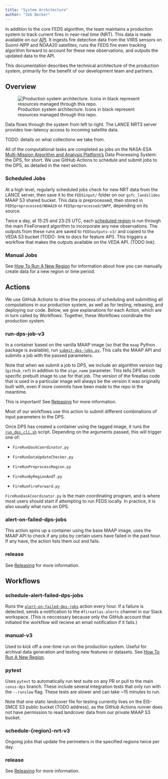 ```yaml
---
title: "System Architecture"
author: "Zeb Becker"
---
```


In addition to the core FEDS algorithm, the team maintains a production system to track current fires in near-real time (NRT). This data is made available on our [API](api.qmd). It ingests fire detection data from the VIIRS sensors on Suomi-NPP and NOAA20 satellites, runs the FEDS fire even tracking algorithm forward to account for these new observations, and outputs the updated data to the API.

This documentation describes the technical architecture of the production system, primarily for the benefit of our development team and partners.

## Overview

![Production system architecture. Icons in black represent resources managed through this repo.](images/feds-production.drawio.svg)

Data flows through the system from left to right. The LANCE NRT3 server provides low-latency access to incoming satellite data.

TODO: details on what collections we take from.

All of the computational tasks are completed as jobs on the NASA-ESA [Multi-Mission Algorithm and Analysis Platform's](https://docs.maap-project.org/en/2.0.0/intro.html) Data Processing System: the DPS, for short. We use GitHub Actions to schedule and submit jobs to the DPS, as detailed in the next section.

### Scheduled Jobs

At a high level, regularly scheduled jobs check for new NRT data from the LANCE server, then save it to the `FEDSinput/` folder on our `gsfc_landslides` MAAP S3 shared bucket. This data is preprocessed, then stored in `FEDSpreprocessed/NOAA20` or `FEDSpreprocessed/SNPP`, depending on its source.

Twice a day, at 15:25 and 23:25 UTC, each [scheduled region](regions.qmd) is run through the main FireForward algorithm to incorporate any new observations. The outputs from these runs are saved to `FEDSoutputs-v3/` and copied to the VEDA S3 bucket (TODO- link to docs for feature API). This triggers a workflow that makes the outputs available on the VEDA API. (TODO link).

### Manual Jobs

See [How To Run A New Region](new_region.qmd#manual) for information about how you can manually create data for a new region or time period.

## Actions

We use GitHub Actions to drive the process of scheduling and submitting all computations in our production system, as well as for testing, releasing, and deploying our code. Below, we give explanations for each Action, which are in turn called by Workflows. Together, these Workflows coordinate the production system.

### run-dps-job-v3

In a container based on the vanilla MAAP image (so that the `maap` Python package is available), run [`submit-dps-jobs.py`](). This calls the MAAP API and submits a job with the passed parameters.

::: callout-note
Note that when we submit a job to DPS, we include an algorithm version tag (`github_ref`) in addition to the `algo_name` parameter. This tells DPS which specific prebuilt image to use for that job. The version of the fireatlas code that is used in a particular image will always be the version it was originally built with, even if more commits have been made to the repo in the meantime.

This is important! See [Releasing](releasing.qmd) for more information.
:::

Most of our workflows use this action to submit different combinations of input parameters to the DPS.

Once DPS has created a container using the tagged image, it runs the [`run_dps_cli.sh`]() script. Depending on the arguments passed, this will trigger one of:

-   `FireRunDaskCoordinator.py`

-   `FireRunDataUpdateChecker.py`

-   `FireRunPreprocessRegion.py`

-   `FireRunByRegionAndT.py`

-   `FireRunFireForward.py`

`FireRunDaskCoordinator.py` is the main coordinating program, and is where most users should start if attempting to run FEDS locally. In practice, it is also usually what runs on DPS.

### alert-on-failed-dps-jobs

This action spins up a container using the base MAAP image, uses the MAAP API to check if any jobs by certain users have failed in the past hour. If any have, the action lists them out and fails.

### release

See [Releasing](releasing.qmd) for more information.

## Workflows

### schedule-alert-failed-dps-jobs

Runs the [`alert-on-failed-dps-jobs`](https://github.com/Earth-Information-System/fireatlas/blob/conus-dps/.github/workflows/schedule-alert-failed-dps-jobs.yaml) action every hour. If a failure is detected, sends a notification to the `#fireatlas-alerts` channel in our Slack workspace. (This is neccessary because only the GitHub account that initiated the workflow will recieve an email notification if it fails.)

### manual-v3

Used to kick off a one-time run on the production system. Useful for archival data generation and testing new features or datasets. See [How To Run A New Region](new_region.qmd#manual).

### pytest

Uses `pytest` to automatically run test suite on any PR or pull to the main `conus-dps` branch. These include several integration tests that only run with the `--runslow` flag. These tests are slower and can take \~15 minutes to run.

::: callout-note
Note that one static landcover file for testing currently lives on the EIS-SMCE S3 public bucket (TODO address), as the GitHub Actions runner does not have permission to read landcover data from our private MAAP S3 bucket.
:::

### schedule-{region}-nrt-v3

Ongoing jobs that update fire perimeters in the specified regions twice per day.

### release

See [Releasing](releasing.qmd) for more information.